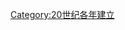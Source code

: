 {{estcat|191|7|1909|1920}}
{{Commons cat|1917 establishments}}
[[Category:20世纪各年建立|Category:20世纪各年建立]]